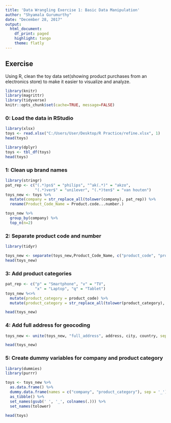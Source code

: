 ---
title: 'Data Wrangling Exercise 1: Basic Data Manipulation'
author: "Shyamala Gurumurthy"
date: "December 28, 2017"
output: 
  html_document: 
    df_print: paged
    highlight: tango
    theme: flatly
---

## Exercise
Using R, clean the toy data set(showing product purchases from an electronics store) to make it easier to visualize and analyze.

```{r setup, include=FALSE}
library(knitr)
library(magrittr)
library(tidyverse)
knitr::opts_chunk$set(cache=TRUE, message=FALSE)
```

### 0: Load the data in RStudio
```{r}
library(xlsx)
toys <- read.xlsx("C:/Users/User/Desktop/R Practice/refine.xlsx", 1)
head(toys)

library(dplyr)
toys <- tbl_df(toys)
head(toys)
```


### 1: Clean up brand names
```{r}
library(stringr)
pat_rep <- c("(.*)ps$" = "philips", "^ak(.*)" = "akzo",
             "(.*)ver$" = "unilever", "(.*)ten$" = "van houten")
toys_new <- toys %>%
  mutate(company = str_replace_all(tolower(company), pat_rep)) %>%
  rename(Product_Code_Name = Product.code...number.)

toys_new %>%
  group_by(company) %>%
  top_n(n=2)
```


### 2: Separate product code and number
```{r}
library(tidyr)

toys_new <- separate(toys_new,Product_Code_Name, c("product_code", "product_number"), sep="-")
head(toys_new)
```


### 3: Add product categories
```{r}
pat_rep <- c("p" = "Smartphone", "v" = "TV",
             "x" = "Laptop", "q" = "Tablet")
toys_new %<>% 
  mutate(product_category = product_code) %>%
  mutate(product_category = str_replace_all(tolower(product_category), pat_rep))

head(toys_new)
```


### 4: Add full address for geocoding
```{r}
toys_new <- unite(toys_new, "full_address", address, city, country, sep = ',')

head(toys_new)
```


### 5: Create dummy variables for company and product category
```{r}
library(dummies)
library(purrr)

toys <- toys_new %>%
  as.data.frame() %>%
  dummy.data.frame(names = c("company", "product_category"), sep = '_') %>%
  as_tibble() %>%
  set_names(gsub(' ', '_', colnames(.))) %>%
  set_names(tolower)

head(toys)
 ```